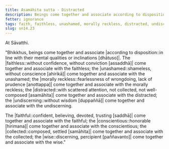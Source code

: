 ```yaml
---
title: Asamāhita sutta - Distracted
description: Beings come together and associate according to disposition. The distracted come together and associate with the distracted, and other pairs of dispositions are mentioned.
fetter: ignorance
tags: faith, faithless, unashamed, morally reckless, distracted, undiscerning, conscientious, collected, wise, beings, friendship, sn, sn12-21, sn14
slug: sn14.23
---
```


At Sāvatthi.

"Bhikkhus, beings come together and associate \|according to disposition::in line with their mental qualities or inclinations [dhātuso]|. The |faithless::without confidence, without conviction [assaddhā]| come together and associate with the faithless; the |unashamed::shameless, without conscience [ahirikā]| come together and associate with the unashamed; the \|morally reckless::fearlessness of wrongdoing, lack of prudence [anottappa]| come together and associate with the morally reckless; the |distracted::with scattered attention, not collected, not well-composed [asamāhita]| come together and associate with the distracted; the |undiscerning::without wisdom [duppaññā]| come together and associate with the undiscerning.

The |faithful::confident, believing, devoted, trusting [saddhā]| come together and associate with the faithful; the |conscientious::honorable [hirimana]| come together and associate with the conscientious; the |collected::composed, settled [samāhita]| come together and associate with the collected; the |wise::discerning, percipient [paññavanto]| come together and associate with the wise."